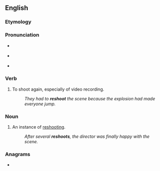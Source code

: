 {{also|re-shoot}}
==English==

===Etymology===
{{prefix|en|re|shoot}}

===Pronunciation===
* {{qualifier|verb}} {{IPA|/ɹiːˈʃuːt/|lang=en}}
* {{qualifier|noun}} {{IPA|/ˈɹiːʃuːt/|lang=en}}
* {{rhymes|uːt|lang=en}}

===Verb===
{{en-verb|reshoots|reshooting|reshot}}

# {{lb|en|transitive}} To shoot again, especially of video recording.
#: ''They had to '''reshoot''' the scene because the explosion had made everyone jump.''

===Noun===
{{en-noun}}

# An instance of [[reshooting]].
#: ''After several '''reshoots''', the director was finally happy with the scene.''

===Anagrams===
* {{anagrams|en|a=ehoorst|hooters|sheroot|shooter|soother}}